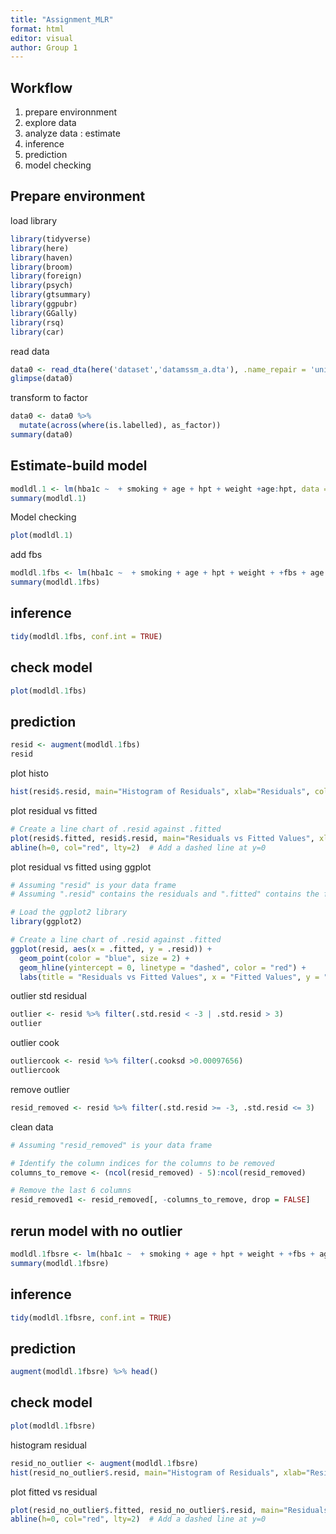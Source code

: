 ---
title: "Assignment_MLR"
format: html
editor: visual
author: Group 1
---

## Workflow

1.  prepare environnment
2.  explore data
3.  analyze data : estimate
4.  inference
5.  prediction
6.  model checking

## Prepare environment

load library

```{r}
library(tidyverse)
library(here)
library(haven)
library(broom)
library(foreign)
library(psych)
library(gtsummary)
library(ggpubr)
library(GGally)
library(rsq)
library(car)

```

read data

```{r}
data0 <- read_dta(here('dataset','datamssm_a.dta'), .name_repair = 'unique')
glimpse(data0)
```

transform to factor

```{r}
data0 <- data0 %>%
  mutate(across(where(is.labelled), as_factor))
summary(data0)
```

## Estimate-build model

```{r}
modldl.1 <- lm(hba1c ~  + smoking + age + hpt + weight +age:hpt, data = data0)
summary(modldl.1)
```

Model checking

```{r}
plot(modldl.1)
```

add fbs

```{r}
modldl.1fbs <- lm(hba1c ~  + smoking + age + hpt + weight + +fbs + age:hpt, data = data0)
summary(modldl.1fbs)
```

## inference

```{r}
tidy(modldl.1fbs, conf.int = TRUE)
```

## check model

```{r}
plot(modldl.1fbs)

```

## prediction

```{r}
resid <- augment(modldl.1fbs)
resid
```

plot histo

```{r}
hist(resid$.resid, main="Histogram of Residuals", xlab="Residuals", col="lightblue", border="black")
```

plot residual vs fitted

```{r}

# Create a line chart of .resid against .fitted
plot(resid$.fitted, resid$.resid, main="Residuals vs Fitted Values", xlab="Fitted Values", ylab="Residuals", col="blue", pch=16)
abline(h=0, col="red", lty=2)  # Add a dashed line at y=0

```

plot residual vs fitted using ggplot

```{r}
# Assuming "resid" is your data frame
# Assuming ".resid" contains the residuals and ".fitted" contains the fitted values

# Load the ggplot2 library
library(ggplot2)

# Create a line chart of .resid against .fitted
ggplot(resid, aes(x = .fitted, y = .resid)) +
  geom_point(color = "blue", size = 2) +
  geom_hline(yintercept = 0, linetype = "dashed", color = "red") +
  labs(title = "Residuals vs Fitted Values", x = "Fitted Values", y = "Residuals")

```

outlier std residual

```{r}
outlier <- resid %>% filter(.std.resid < -3 | .std.resid > 3)
outlier
```

outlier cook

```{r}
outliercook <- resid %>% filter(.cooksd >0.00097656)
outliercook
```

remove outlier

```{r}
resid_removed <- resid %>% filter(.std.resid >= -3, .std.resid <= 3)
```

clean data

```{r}
# Assuming "resid_removed" is your data frame

# Identify the column indices for the columns to be removed
columns_to_remove <- (ncol(resid_removed) - 5):ncol(resid_removed)

# Remove the last 6 columns
resid_removed1 <- resid_removed[, -columns_to_remove, drop = FALSE]

```

## rerun model with no outlier

```{r}
modldl.1fbsre <- lm(hba1c ~  + smoking + age + hpt + weight + +fbs + age:hpt, data = resid_removed1)
summary(modldl.1fbsre)
```

## inference

```{r}
tidy(modldl.1fbsre, conf.int = TRUE)
```

## prediction

```{r}
augment(modldl.1fbsre) %>% head()
```

## check model

```{r}
plot(modldl.1fbsre)
```

histogram residual

```{r}
resid_no_outlier <- augment(modldl.1fbsre)
hist(resid_no_outlier$.resid, main="Histogram of Residuals", xlab="Residuals", col="lightblue", border="black")
```

plot fitted vs residual

```{r}
plot(resid_no_outlier$.fitted, resid_no_outlier$.resid, main="Residuals vs Fitted Values", xlab="Fitted Values", ylab="Residuals", col="blue", pch=16)
abline(h=0, col="red", lty=2)  # Add a dashed line at y=0
```
